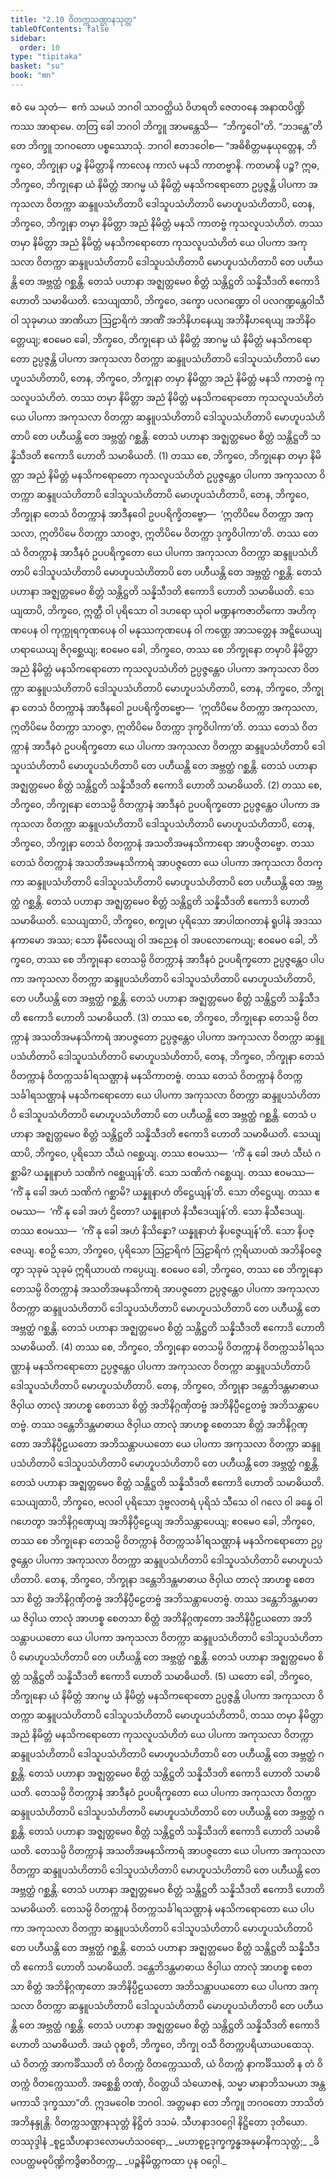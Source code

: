 ```yaml
---
title: "2.10 ဝိတက္ကသဏ္ဌာနသုတ္တ"
tableOfContents: false
sidebar:
  order: 10
type: "tipitaka"
basket: "su"
book: "mn"
---
```



<DynamicBreadcrumb />

<Division number="216" book="mn" e="ch" v="24">

<Paragraph number="734" book="mn">
ဧဝံ မေ သုတံ—  ဧကံ သမယံ ဘဂဝါ သာဝတ္ထိယံ ဝိဟရတိ ဇေတဝနေ အနာထပိဏ္ဍိကဿ အာရာမေ. တတြ ခေါ ဘဂဝါ ဘိက္ခူ အာမန္တေသိ—  “ဘိက္ခဝေါ”တိ. “ဘဒန္တေ”တိ တေ ဘိက္ခူ ဘဂဝတော ပစ္စဿောသုံ. ဘဂဝါ ဧတဒဝေါစ—
</Paragraph>

<Paragraph number="735" book="mn">
“အဓိစိတ္တမနုယုတ္တေန, ဘိက္ခဝေ, ဘိက္ခုနာ ပဉ္စ နိမိတ္တာနိ ကာလေန ကာလံ မနသိ ကာတဗ္ဗာနိ. ကတမာနိ ပဉ္စ? ဣဓ, ဘိက္ခဝေ, ဘိက္ခုနော ယံ နိမိတ္တံ အာဂမ္မ ယံ နိမိတ္တံ မနသိကရောတော ဥပ္ပဇ္ဇန္တိ ပါပကာ အကုသလာ ဝိတက္ကာ ဆန္ဒူပသံဟိတာပိ ဒေါသူပသံဟိတာပိ မောဟူပသံဟိတာပိ, တေန, ဘိက္ခဝေ, ဘိက္ခုနာ တမှာ နိမိတ္တာ အညံ နိမိတ္တံ မနသိ ကာတဗ္ဗံ ကုသလူပသံဟိတံ. တဿ တမှာ နိမိတ္တာ အညံ နိမိတ္တံ မနသိကရောတော ကုသလူပသံဟိတံ ယေ ပါပကာ အကုသလာ ဝိတက္ကာ ဆန္ဒူပသံဟိတာပိ ဒေါသူပသံဟိတာပိ မောဟူပသံဟိတာပိ တေ ပဟီယန္တိ တေ အဗ္ဘတ္ထံ ဂစ္ဆန္တိ. တေသံ ပဟာနာ အဇ္ဈတ္တမေဝ စိတ္တံ သန္တိဋ္ဌတိ သန္နိသီဒတိ ဧကောဒိ ဟောတိ သမာဓိယတိ. သေယျထာပိ, ဘိက္ခဝေ, ဒက္ခော ပလဂဏ္ဍော ဝါ ပလဂဏ္ဍန္တေဝါသီ ဝါ သုခုမာယ အာဏိယာ ဩဠာရိကံ အာဏိံ အဘိနိဟနေယျ အဘိနီဟရေယျ အဘိနိဝတ္တေယျ; ဧဝမေဝ ခေါ, ဘိက္ခဝေ, ဘိက္ခုနော ယံ နိမိတ္တံ အာဂမ္မ ယံ နိမိတ္တံ မနသိကရောတော ဥပ္ပဇ္ဇန္တိ ပါပကာ အကုသလာ ဝိတက္ကာ ဆန္ဒူပသံဟိတာပိ ဒေါသူပသံဟိတာပိ မောဟူပသံဟိတာပိ, တေန, ဘိက္ခဝေ, ဘိက္ခုနာ တမှာ နိမိတ္တာ အညံ နိမိတ္တံ မနသိ ကာတဗ္ဗံ ကုသလူပသံဟိတံ. တဿ တမှာ နိမိတ္တာ အညံ နိမိတ္တံ မနသိကရောတော ကုသလူပသံဟိတံ ယေ ပါပကာ အကုသလာ ဝိတက္ကာ ဆန္ဒူပသံဟိတာပိ ဒေါသူပသံဟိတာပိ မောဟူပသံဟိတာပိ တေ ပဟီယန္တိ တေ အဗ္ဘတ္ထံ ဂစ္ဆန္တိ. တေသံ ပဟာနာ အဇ္ဈတ္တမေဝ စိတ္တံ သန္တိဋ္ဌတိ သန္နိသီဒတိ ဧကောဒိ ဟောတိ သမာဓိယတိ. (1)
</Paragraph>

</Division>
<Division number="217" book="mn" e="ch" v="24">

<Paragraph number="736" book="mn">
တဿ စေ, ဘိက္ခဝေ, ဘိက္ခုနော တမှာ နိမိတ္တာ အညံ နိမိတ္တံ မနသိကရောတော ကုသလူပသံဟိတံ ဥပ္ပဇ္ဇန္တေဝ ပါပကာ အကုသလာ ဝိတက္ကာ ဆန္ဒူပသံဟိတာပိ ဒေါသူပသံဟိတာပိ မောဟူပသံဟိတာပိ, တေန, ဘိက္ခဝေ, ဘိက္ခုနာ တေသံ ဝိတက္ကာနံ အာဒီနဝေါ ဥပပရိက္ခိတဗ္ဗော—  ‘ဣတိပိမေ ဝိတက္ကာ အကုသလာ, ဣတိပိမေ ဝိတက္ကာ သာဝဇ္ဇာ, ဣတိပိမေ ဝိတက္ကာ ဒုက္ခဝိပါကာ’တိ. တဿ တေသံ ဝိတက္ကာနံ အာဒီနဝံ ဥပပရိက္ခတော ယေ ပါပကာ အကုသလာ ဝိတက္ကာ ဆန္ဒူပသံဟိတာပိ ဒေါသူပသံဟိတာပိ မောဟူပသံဟိတာပိ တေ ပဟီယန္တိ တေ အဗ္ဘတ္ထံ ဂစ္ဆန္တိ. တေသံ ပဟာနာ အဇ္ဈတ္တမေဝ စိတ္တံ သန္တိဋ္ဌတိ သန္နိသီဒတိ ဧကောဒိ ဟောတိ သမာဓိယတိ. သေယျထာပိ, ဘိက္ခဝေ, ဣတ္ထီ ဝါ ပုရိသော ဝါ ဒဟရော ယုဝါ မဏ္ဍနကဇာတိကော အဟိကုဏပေန ဝါ ကုက္ကုရကုဏပေန ဝါ မနုဿကုဏပေန ဝါ ကဏ္ဌေ အာသတ္တေန အဋ္ဋိယေယျ ဟရာယေယျ ဇိဂုစ္ဆေယျ; ဧဝမေဝ ခေါ, ဘိက္ခဝေ, တဿ စေ ဘိက္ခုနော တမှာပိ နိမိတ္တာ အညံ နိမိတ္တံ မနသိကရောတော ကုသလူပသံဟိတံ ဥပ္ပဇ္ဇန္တေဝ ပါပကာ အကုသလာ ဝိတက္ကာ ဆန္ဒူပသံဟိတာပိ ဒေါသူပသံဟိတာပိ မောဟူပသံဟိတာပိ, တေန, ဘိက္ခဝေ, ဘိက္ခုနာ တေသံ ဝိတက္ကာနံ အာဒီနဝေါ ဥပပရိက္ခိတဗ္ဗော—  ‘ဣတိပိမေ ဝိတက္ကာ အကုသလာ, ဣတိပိမေ ဝိတက္ကာ သာဝဇ္ဇာ, ဣတိပိမေ ဝိတက္ကာ ဒုက္ခဝိပါကာ’တိ. တဿ တေသံ ဝိတက္ကာနံ အာဒီနဝံ ဥပပရိက္ခတော ယေ ပါပကာ အကုသလာ ဝိတက္ကာ ဆန္ဒူပသံဟိတာပိ ဒေါသူပသံဟိတာပိ မောဟူပသံဟိတာပိ တေ ပဟီယန္တိ တေ အဗ္ဘတ္ထံ ဂစ္ဆန္တိ. တေသံ ပဟာနာ အဇ္ဈတ္တမေဝ စိတ္တံ သန္တိဋ္ဌတိ သန္နိသီဒတိ ဧကောဒိ ဟောတိ သမာဓိယတိ. (2)
</Paragraph>

</Division>
<Division number="218" book="mn" e="ch" v="24">

<Paragraph number="737" book="mn">
တဿ စေ, ဘိက္ခဝေ, ဘိက္ခုနော တေသမ္ပိ ဝိတက္ကာနံ အာဒီနဝံ ဥပပရိက္ခတော ဥပ္ပဇ္ဇန္တေဝ ပါပကာ အကုသလာ ဝိတက္ကာ ဆန္ဒူပသံဟိတာပိ ဒေါသူပသံဟိတာပိ မောဟူပသံဟိတာပိ, တေန, ဘိက္ခဝေ, ဘိက္ခုနာ တေသံ ဝိတက္ကာနံ အသတိအမနသိကာရော အာပဇ္ဇိတဗ္ဗော. တဿ တေသံ ဝိတက္ကာနံ အသတိအမနသိကာရံ အာပဇ္ဇတော ယေ ပါပကာ အကုသလာ ဝိတက္ကာ ဆန္ဒူပသံဟိတာပိ ဒေါသူပသံဟိတာပိ မောဟူပသံဟိတာပိ တေ ပဟီယန္တိ တေ အဗ္ဘတ္ထံ ဂစ္ဆန္တိ. တေသံ ပဟာနာ အဇ္ဈတ္တမေဝ စိတ္တံ သန္တိဋ္ဌတိ သန္နိသီဒတိ ဧကောဒိ ဟောတိ သမာဓိယတိ. သေယျထာပိ, ဘိက္ခဝေ, စက္ခုမာ ပုရိသော အာပါထဂတာနံ ရူပါနံ အဒဿနကာမော အဿ; သော နိမီလေယျ ဝါ အညေန ဝါ အပလောကေယျ; ဧဝမေဝ ခေါ, ဘိက္ခဝေ, တဿ စေ ဘိက္ခုနော တေသမ္ပိ ဝိတက္ကာနံ အာဒီနဝံ ဥပပရိက္ခတော ဥပ္ပဇ္ဇန္တေဝ ပါပကာ အကုသလာ ဝိတက္ကာ ဆန္ဒူပသံဟိတာပိ ဒေါသူပသံဟိတာပိ မောဟူပသံဟိတာပိ, တေ ပဟီယန္တိ တေ အဗ္ဘတ္ထံ ဂစ္ဆန္တိ. တေသံ ပဟာနာ အဇ္ဈတ္တမေဝ စိတ္တံ သန္တိဋ္ဌတိ သန္နိသီဒတိ ဧကောဒိ ဟောတိ သမာဓိယတိ. (3)
</Paragraph>

</Division>
<Division number="219" book="mn" e="ch" v="24">

<Paragraph number="738" book="mn">
တဿ စေ, ဘိက္ခဝေ, ဘိက္ခုနော တေသမ္ပိ ဝိတက္ကာနံ အသတိအမနသိကာရံ အာပဇ္ဇတော ဥပ္ပဇ္ဇန္တေဝ ပါပကာ အကုသလာ ဝိတက္ကာ ဆန္ဒူပသံဟိတာပိ ဒေါသူပသံဟိတာပိ မောဟူပသံဟိတာပိ, တေန, ဘိက္ခဝေ, ဘိက္ခုနာ တေသံ ဝိတက္ကာနံ ဝိတက္ကသင်္ခါရသဏ္ဌာနံ မနသိကာတဗ္ဗံ. တဿ တေသံ ဝိတက္ကာနံ ဝိတက္ကသင်္ခါရသဏ္ဌာနံ မနသိကရောတော ယေ ပါပကာ အကုသလာ ဝိတက္ကာ ဆန္ဒူပသံဟိတာပိ ဒေါသူပသံဟိတာပိ မောဟူပသံဟိတာပိ တေ ပဟီယန္တိ တေ အဗ္ဘတ္ထံ ဂစ္ဆန္တိ. တေသံ ပဟာနာ အဇ္ဈတ္တမေဝ စိတ္တံ သန္တိဋ္ဌတိ သန္နိသီဒတိ ဧကောဒိ ဟောတိ သမာဓိယတိ. သေယျထာပိ, ဘိက္ခဝေ, ပုရိသော သီဃံ ဂစ္ဆေယျ. တဿ ဧဝမဿ—  ‘ကိံ နု ခေါ အဟံ သီဃံ ဂစ္ဆာမိ? ယန္နူနာဟံ သဏိကံ ဂစ္ဆေယျန်’တိ. သော သဏိကံ ဂစ္ဆေယျ. တဿ ဧဝမဿ—  ‘ကိံ နု ခေါ အဟံ သဏိကံ ဂစ္ဆာမိ? ယန္နူနာဟံ တိဋ္ဌေယျန်’တိ. သော တိဋ္ဌေယျ. တဿ ဧဝမဿ—  ‘ကိံ နု ခေါ အဟံ ဌိတော? ယန္နူနာဟံ နိသီဒေယျန်’တိ. သော နိသီဒေယျ. တဿ ဧဝမဿ—  ‘ကိံ နု ခေါ အဟံ နိသိန္နော? ယန္နူနာဟံ နိပဇ္ဇေယျန်’တိ. သော နိပဇ္ဇေယျ. ဧဝဉှိ သော, ဘိက္ခဝေ, ပုရိသော ဩဠာရိကံ ဩဠာရိကံ ဣရိယာပထံ အဘိနိဝဇ္ဇေတွာ သုခုမံ သုခုမံ ဣရိယာပထံ ကပ္ပေယျ. ဧဝမေဝ ခေါ, ဘိက္ခဝေ, တဿ စေ ဘိက္ခုနော တေသမ္ပိ ဝိတက္ကာနံ အသတိအမနသိကာရံ အာပဇ္ဇတော ဥပ္ပဇ္ဇန္တေဝ ပါပကာ အကုသလာ ဝိတက္ကာ ဆန္ဒူပသံဟိတာပိ ဒေါသူပသံဟိတာပိ မောဟူပသံဟိတာပိ တေ ပဟီယန္တိ တေ အဗ္ဘတ္ထံ ဂစ္ဆန္တိ. တေသံ ပဟာနာ အဇ္ဈတ္တမေဝ စိတ္တံ သန္တိဋ္ဌတိ သန္နိသီဒတိ ဧကောဒိ ဟောတိ သမာဓိယတိ. (4)
</Paragraph>

</Division>
<Division number="220" book="mn" e="ch" v="24">

<Paragraph number="739" book="mn">
တဿ စေ, ဘိက္ခဝေ, ဘိက္ခုနော တေသမ္ပိ ဝိတက္ကာနံ ဝိတက္ကသင်္ခါရသဏ္ဌာနံ မနသိကရောတော ဥပ္ပဇ္ဇန္တေဝ ပါပကာ အကုသလာ ဝိတက္ကာ ဆန္ဒူပသံဟိတာပိ ဒေါသူပသံဟိတာပိ မောဟူပသံဟိတာပိ. တေန, ဘိက္ခဝေ, ဘိက္ခုနာ ဒန္တေဘိဒန္တမာဓာယ ဇိဝှါယ တာလုံ အာဟစ္စ စေတသာ စိတ္တံ အဘိနိဂ္ဂဏှိတဗ္ဗံ အဘိနိပ္ပီဠေတဗ္ဗံ အဘိသန္တာပေတဗ္ဗံ. တဿ ဒန္တေဘိဒန္တမာဓာယ ဇိဝှါယ တာလုံ အာဟစ္စ စေတသာ စိတ္တံ အဘိနိဂ္ဂဏှတော အဘိနိပ္ပီဠယတော အဘိသန္တာပယတော ယေ ပါပကာ အကုသလာ ဝိတက္ကာ ဆန္ဒူပသံဟိတာပိ ဒေါသူပသံဟိတာပိ မောဟူပသံဟိတာပိ တေ ပဟီယန္တိ တေ အဗ္ဘတ္ထံ ဂစ္ဆန္တိ. တေသံ ပဟာနာ အဇ္ဈတ္တမေဝ စိတ္တံ သန္တိဋ္ဌတိ သန္နိသီဒတိ ဧကောဒိ ဟောတိ သမာဓိယတိ. သေယျထာပိ, ဘိက္ခဝေ, ဗလဝါ ပုရိသော ဒုဗ္ဗလတရံ ပုရိသံ သီသေ ဝါ ဂလေ ဝါ ခန္ဓေ ဝါ ဂဟေတွာ အဘိနိဂ္ဂဏှေယျ အဘိနိပ္ပီဠေယျ အဘိသန္တာပေယျ; ဧဝမေဝ ခေါ, ဘိက္ခဝေ, တဿ စေ ဘိက္ခုနော တေသမ္ပိ ဝိတက္ကာနံ ဝိတက္ကသင်္ခါရသဏ္ဌာနံ မနသိကရောတော ဥပ္ပဇ္ဇန္တေဝ ပါပကာ အကုသလာ ဝိတက္ကာ ဆန္ဒူပသံဟိတာပိ ဒေါသူပသံဟိတာပိ မောဟူပသံဟိတာပိ. တေန, ဘိက္ခဝေ, ဘိက္ခုနာ ဒန္တေဘိဒန္တမာဓာယ ဇိဝှါယ တာလုံ အာဟစ္စ စေတသာ စိတ္တံ အဘိနိဂ္ဂဏှိတဗ္ဗံ အဘိနိပ္ပီဠေတဗ္ဗံ အဘိသန္တာပေတဗ္ဗံ. တဿ ဒန္တေဘိဒန္တမာဓာယ ဇိဝှါယ တာလုံ အာဟစ္စ စေတသာ စိတ္တံ အဘိနိဂ္ဂဏှတော အဘိနိပ္ပီဠယတော အဘိသန္တာပယတော ယေ ပါပကာ အကုသလာ ဝိတက္ကာ ဆန္ဒူပသံဟိတာပိ ဒေါသူပသံဟိတာပိ မောဟူပသံဟိတာပိ တေ ပဟီယန္တိ တေ အဗ္ဘတ္ထံ ဂစ္ဆန္တိ. တေသံ ပဟာနာ အဇ္ဈတ္တမေဝ စိတ္တံ သန္တိဋ္ဌတိ သန္နိသီဒတိ ဧကောဒိ ဟောတိ သမာဓိယတိ. (5)
</Paragraph>

</Division>
<Division number="221" book="mn" e="ch" v="24">

<Paragraph number="740" book="mn">
ယတော ခေါ, ဘိက္ခဝေ, ဘိက္ခုနော ယံ နိမိတ္တံ အာဂမ္မ ယံ နိမိတ္တံ မနသိကရောတော ဥပ္ပဇ္ဇန္တိ ပါပကာ အကုသလာ ဝိတက္ကာ ဆန္ဒူပသံဟိတာပိ ဒေါသူပသံဟိတာပိ မောဟူပသံဟိတာပိ, တဿ တမှာ နိမိတ္တာ အညံ နိမိတ္တံ မနသိကရောတော ကုသလူပသံဟိတံ ယေ ပါပကာ အကုသလာ ဝိတက္ကာ ဆန္ဒူပသံဟိတာပိ ဒေါသူပသံဟိတာပိ မောဟူပသံဟိတာပိ တေ ပဟီယန္တိ တေ အဗ္ဘတ္ထံ ဂစ္ဆန္တိ. တေသံ ပဟာနာ အဇ္ဈတ္တမေဝ စိတ္တံ သန္တိဋ္ဌတိ သန္နိသီဒတိ ဧကောဒိ ဟောတိ သမာဓိယတိ. တေသမ္ပိ ဝိတက္ကာနံ အာဒီနဝံ ဥပပရိက္ခတော ယေ ပါပကာ အကုသလာ ဝိတက္ကာ ဆန္ဒူပသံဟိတာပိ ဒေါသူပသံဟိတာပိ မောဟူပသံဟိတာပိ တေ ပဟီယန္တိ တေ အဗ္ဘတ္ထံ ဂစ္ဆန္တိ. တေသံ ပဟာနာ အဇ္ဈတ္တမေဝ စိတ္တံ သန္တိဋ္ဌတိ သန္နိသီဒတိ ဧကောဒိ ဟောတိ သမာဓိယတိ. တေသမ္ပိ ဝိတက္ကာနံ အသတိအမနသိကာရံ အာပဇ္ဇတော ယေ ပါပကာ အကုသလာ ဝိတက္ကာ ဆန္ဒူပသံဟိတာပိ ဒေါသူပသံဟိတာပိ မောဟူပသံဟိတာပိ တေ ပဟီယန္တိ တေ အဗ္ဘတ္ထံ ဂစ္ဆန္တိ. တေသံ ပဟာနာ အဇ္ဈတ္တမေဝ စိတ္တံ သန္တိဋ္ဌတိ သန္နိသီဒတိ ဧကောဒိ ဟောတိ သမာဓိယတိ. တေသမ္ပိ ဝိတက္ကာနံ ဝိတက္ကသင်္ခါရသဏ္ဌာနံ မနသိကရောတော ယေ ပါပကာ အကုသလာ ဝိတက္ကာ ဆန္ဒူပသံဟိတာပိ ဒေါသူပသံဟိတာပိ မောဟူပသံဟိတာပိ တေ ပဟီယန္တိ တေ အဗ္ဘတ္ထံ ဂစ္ဆန္တိ. တေသံ ပဟာနာ အဇ္ဈတ္တမေဝ စိတ္တံ သန္တိဋ္ဌတိ သန္နိသီဒတိ ဧကောဒိ ဟောတိ သမာဓိယတိ. ဒန္တေဘိဒန္တမာဓာယ ဇိဝှါယ တာလုံ အာဟစ္စ စေတသာ စိတ္တံ အဘိနိဂ္ဂဏှတော အဘိနိပ္ပီဠယတော အဘိသန္တာပယတော ယေ ပါပကာ အကုသလာ ဝိတက္ကာ ဆန္ဒူပသံဟိတာပိ ဒေါသူပသံဟိတာပိ မောဟူပသံဟိတာပိ တေ ပဟီယန္တိ တေ အဗ္ဘတ္ထံ ဂစ္ဆန္တိ. တေသံ ပဟာနာ အဇ္ဈတ္တမေဝ စိတ္တံ သန္တိဋ္ဌတိ သန္နိသီဒတိ ဧကောဒိ ဟောတိ သမာဓိယတိ. အယံ ဝုစ္စတိ, ဘိက္ခဝေ, ဘိက္ခု ဝသီ ဝိတက္ကပရိယာယပထေသု. ယံ ဝိတက္ကံ အာကင်္ခိဿတိ တံ ဝိတက္ကံ ဝိတက္ကေဿတိ, ယံ ဝိတက္ကံ နာကင်္ခိဿတိ န တံ ဝိတက္ကံ ဝိတက္ကေဿတိ. အစ္ဆေစ္ဆိ တဏှံ, ဝိဝတ္တယိ သံယောဇနံ, သမ္မာ မာနာဘိသမယာ အန္တမကာသိ ဒုက္ခဿာ”တိ.
</Paragraph>

<Paragraph number="741" book="mn">
ဣဒမဝေါစ ဘဂဝါ. အတ္တမနာ တေ ဘိက္ခူ ဘဂဝတော ဘာသိတံ အဘိနန္ဒုန္တိ.

</Paragraph>
</Division>

<Paragraph number="742" type="center" book="mn">
ဝိတက္ကသဏ္ဌာနသုတ္တံ နိဋ္ဌိတံ ဒသမံ.



</Paragraph>

<Paragraph number="743" type="center" book="mn">
သီဟနာဒဝဂ္ဂေါ နိဋ္ဌိတော ဒုတိယော.



</Paragraph>

<Paragraph number="744" type="center" book="mn">
တဿုဒ္ဒါနံ


</Paragraph>

<Paragraph number="745" type="verses" book="mn">
_စူဠသီဟနာဒလောမဟံသဝရော,_  
_မဟာစူဠဒုက္ခက္ခန္ဓအနုမာနိကသုတ္တံ;_  
_ခိလပတ္ထမဓုပိဏ္ဍိကဒွိဓာဝိတက္က,_  
_ပဉ္စနိမိတ္တကထာ ပုန ဝဂ္ဂေါ._
</Paragraph>